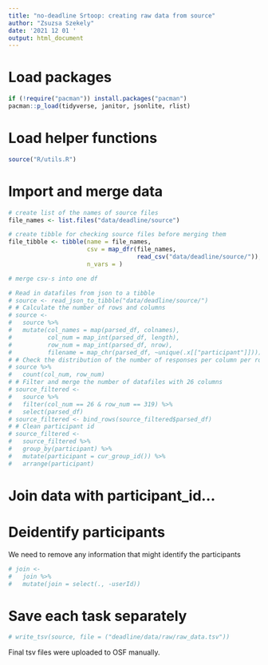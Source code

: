 ```yaml
---
title: "no-deadline Srtoop: creating raw data from source"
author: "Zsuzsa Szekely"
date: '2021 12 01 '
output: html_document
---
```


# Load packages

```r
if (!require("pacman")) install.packages("pacman")
pacman::p_load(tidyverse, janitor, jsonlite, rlist)
```

# Load helper functions

```r
source("R/utils.R")
```

# Import and merge data

```r
# create list of the names of source files
file_names <- list.files("data/deadline/source")

# create tibble for checking source files before merging them
file_tibble <- tibble(name = file_names,
                      csv = map_dfr(file_names,
                                    read_csv("data/deadline/source/")),
                      n_vars = )

# merge csv-s into one df

```

```r
# Read in datafiles from json to a tibble
# source <- read_json_to_tibble("data/deadline/source/")
# # Calculate the number of rows and columns
# source <- 
#   source %>%
#   mutate(col_names = map(parsed_df, colnames),
#          col_num = map_int(parsed_df, length),
#          row_num = map_int(parsed_df, nrow),
#          filename = map_chr(parsed_df, ~unique(.x[["participant"]])))
# # Check the distribution of the number of responses per column per row
# source %>%
#   count(col_num, row_num)
# # Filter and merge the number of datafiles with 26 columns
# source_filtered <- 
#   source %>% 
#   filter(col_num == 26 & row_num == 319) %>% 
#   select(parsed_df)
# source_filtered <- bind_rows(source_filtered$parsed_df)
# # Clean participant id
# source_filtered <- 
#   source_filtered %>% 
#   group_by(participant) %>% 
#   mutate(participant = cur_group_id()) %>% 
#   arrange(participant)
```

# Join data with participant_id...

# Deidentify participants

We need to remove any information that might identify the participants

```r
# join <- 
#   join %>% 
#   mutate(join = select(., -userId))
```

# Save each task separately

```r
# write_tsv(source, file = ("deadline/data/raw/raw_data.tsv"))
```

Final tsv files were uploaded to OSF manually.